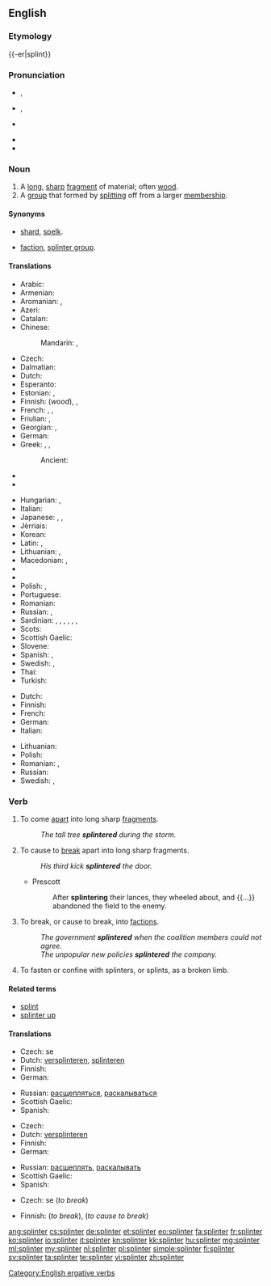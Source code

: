 {{was wotd|2009|February|1}}
==English==
{{wikipedia|dab=splinter}}

===Etymology===
{{-er|splint}}

===Pronunciation===
* {{a|UK}} {{IPA|/ˈsplɪntə(ɹ)/}}, {{X-SAMPA|/"splIn.t@/}}
* {{a|US}} {{IPA|/ˈsplɪntɚ/|[ˈsplɪɾ̃ɚ]}}, {{X-SAMPA|/"splIn.t@`/}}
* {{a|Southern US}} {{IPA|/ˈsplɪnɚ/}}
* {{audio|en-us-splinter.ogg|Audio (US)}}
* {{rhymes|ɪntə(r)}}

===Noun===
{{en-noun}}

# A [[long]], [[sharp]] [[fragment]] of material; often [[wood]].
# A [[group]] that formed by [[split]]ting off from a larger [[membership]].

====Synonyms====
* {{sense|long sharp fragment}} [[shard]], [[spelk]].
* {{sense|group formed by splitting}} [[faction]], [[splinter group]].

====Translations====
{{trans-top|long, sharp fragment of material; often wood}}
* Arabic: {{t-|ar|شظية|f|tr=shaZíyya|sc=Arab}}
* Armenian: {{t-|hy|տաշեղ|tr=tašeł|sc=Armn}}
* Aromanian: {{t-|rup|aschljii}}, {{t-|rup|aschlje}}
* Azeri: {{t+|az|tilişkə}}
* Catalan: {{t-|ca|estella}}
* Chinese:
*: Mandarin: {{t|cmn|碎片|tr=suìpiàn|sc=Hani}},  {{t-|cmn|刺|tr=cì|sc=Hani}}
* Czech: {{t+|cs|tříska|f}}
* Dalmatian: {{tø|dlm|sčela|f}}
* Dutch: {{t+|nl|splinter}}
* Esperanto: {{t-|eo|splito}}
* Estonian: {{t-|et|pind}}, {{t+|et|kild}}
* Finnish: {{t+|fi|säle}} (''wood''), {{t+|fi|sirpale}}, {{t-|fi|pirstale}}
* French: {{t+|fr|éclat|m}},  {{t+|fr|esquille|f}}, {{t+|fr|écharde|f}}
* Friulian: {{tø|fur|sclese|f}}, {{tø|fur|scae}}
* Georgian: {{t-|ka|ხიწვი|tr=xicvi|sc=Geor}},{{t-|ka|ხიჭვი|tr=xičvi}}
* German: {{t+|de|Splitter|m}}
* Greek: {{t+|el|θραύσμα|n|tr=thráfsma|sc=Grek}}, {{qualifier|wood}} {{t+|el|ακίδα|f|tr=akída|sc=Grek}}, {{qualifier|usually metal}} {{t+|el|βλήμα|n|tr=vlíma|sc=Grek}}
*: Ancient: {{tø|grc|σχινδάλαμος|m|sc=polytonic}}
* {{trreq|he}}
* {{trreq|hi}}
{{trans-mid}}
* Hungarian: {{t+|hu|forgács}}, {{t+|hu|szálka}}
* Italian: {{t+|it|scheggia|f}}
* Japanese: {{t-|ja|破片|tr=はへん, hahen|sc=Jpan}},  {{t+|ja|刺|sc=Jpan}},  {{t-|ja|とげ|tr=doke|sc=Jpan}}
* Jèrriais: {{tø|roa-jer|êclyi|m}}
* Korean: {{t-|ko|나무 조각|tr=namu jogak|sc=Hang}}
* Latin: {{t-|la|assula|f}}, {{t-|la|schidia|f}}
* Lithuanian: {{t-|lt|drožlė|f}},  {{t-|lt|rakštis|f}}
* Macedonian: {{t-|mk|спица|f|tr=spíca|sc=Cyrl}},  {{t-|mk|деланка|f|tr=délanka|sc=Cyrl}}
* {{trreq|ang}}
* {{trreq|fa}}
* Polish: {{t-|pl|odłamek|m}}, {{t+|pl|drzazga|f}}
* Portuguese: {{t-|pt|farpa|f}}
* Romanian: {{t-|ro|așchie}}
* Russian: {{t+|ru|щепка|f|tr=ščépka|sc=Cyrl}}, {{t+|ru|заноза|f|tr=zanóza|sc=Cyrl}}
* Sardinian: {{t-|sc|alcia|f}}, {{t-|sc|ascia|f}}, {{t-|sc|ascra}}, {{t-|sc|astua|f}}, {{t-|sc|astula|f}}, {{t-|sc|schedra|f}}, {{t-|sc|schelda|f}}
* Scots: {{tø|sco|spail}}
* Scottish Gaelic: {{t-|gd|spealg|f}}
* Slovene: {{t+|sl|trska|f}}
* Spanish: {{gloss|wood}} {{t-|es|astilla|f}}, {{gloss|bone or metal}} {{t-|es|esquirla|f}}
* Swedish: {{t-|sv|flisa|c}}, {{t+|sv|sticka|c}}
* Thai: {{t-|th|เสี้ยน|tr=sîan}}
* Turkish: {{t+|tr|kıymık}}
{{trans-bottom}}

{{trans-top|a group that formed by splitting off from a larger membership}}
* Dutch: {{t-|nl|splintergroep}}
* Finnish: {{t-|fi|sirpaleryhmä}}
* French: {{t+|fr|faction|f}}
* German: {{t-|de|Splittergruppe|f}}
* Italian: {{t+|it|fazione}}
{{trans-mid}}
* Lithuanian: {{t-|lt|trupinys|m}}
* Polish: {{t-|pl|odłam|m}}
* Romanian: {{t-|ro|factiune|f}}, {{t-|ro|schisma|f}}
* Russian: {{t-|ru|отщепенцы}}
* Swedish: {{t-|sv|avknoppning|c}}, {{t-|sv|utbrytning|c}}
{{trans-bottom}}

===Verb===
{{en-verb}}

# {{context|intransitive}} To come [[apart]] into long sharp [[fragment]]s.
#: ''The tall tree '''splintered''' during the storm.''
# {{context|transitive}} To cause to [[break]] apart into long sharp fragments.
#: ''His third kick '''splintered''' the door.''
#* Prescott
#*: After '''splintering''' their lances, they wheeled about, and {{...}} abandoned the field to the enemy.
# {{context|figuratively|of a group}} To break, or cause to break, into [[faction]]s.
#: ''The government '''splintered''' when the coalition members could not agree.''
#: ''The unpopular new policies '''splintered''' the company.''
# {{context|transitive}} To fasten or confine with splinters, or splints, as a broken limb.
#: {{rfquotek|Bishop Wren}}

====Related terms====
* [[splint]]
* [[splinter up]]

====Translations====
{{trans-top|to come apart into splinters}}
* Czech: {{t-|cs|štěpit}} se
* Dutch: [[versplinteren]], [[splinteren]]
* Finnish: {{t+|fi|hajota}} {{t+|fi|säle|alt=säleiksi}}
* German: {{t-|de|zersplittern}}
{{trans-mid}}
* Russian: [[расщепляться]], [[раскалываться]]
* Scottish Gaelic: {{t-|gd|spealg}}
* Spanish: {{t-|es|astillar}}
{{trans-bottom}}

{{trans-top|to cause to break apart into splinters}}
* Czech: {{t-|cs|štípat}}
* Dutch: [[versplinteren]]
* Finnish: {{t+|fi|hajottaa}}
* German: {{t-|de|zersplittern}}
{{trans-mid}}
* Russian: [[расщеплять]], [[раскалывать]]
* Scottish Gaelic: {{t-|gd|spealg}}
* Spanish: {{t-|es|astillar}}
{{trans-bottom}}

{{trans-top|to break or cause to break into factions}}
* Czech: {{t-|cs|odštěpit}} se (''to break'')
{{trans-mid}}
* Finnish: {{t+|fi|hajota}} (''to break''), {{t+|fi|hajottaa}} (''to cause to break'')
{{trans-bottom}}

[[Category:English ergative verbs]]

[[ang:splinter]]
[[cs:splinter]]
[[de:splinter]]
[[et:splinter]]
[[eo:splinter]]
[[fa:splinter]]
[[fr:splinter]]
[[ko:splinter]]
[[io:splinter]]
[[it:splinter]]
[[kn:splinter]]
[[kk:splinter]]
[[hu:splinter]]
[[mg:splinter]]
[[ml:splinter]]
[[my:splinter]]
[[nl:splinter]]
[[pl:splinter]]
[[simple:splinter]]
[[fi:splinter]]
[[sv:splinter]]
[[ta:splinter]]
[[te:splinter]]
[[vi:splinter]]
[[zh:splinter]]